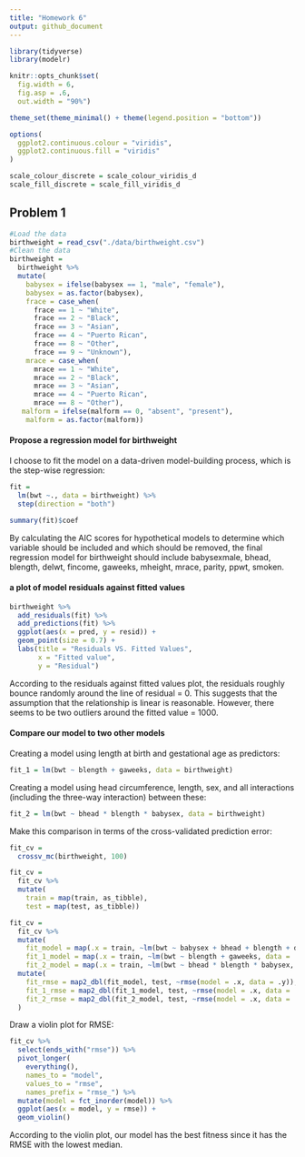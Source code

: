 ```yaml
---
title: "Homework 6"
output: github_document
---
```


```r
library(tidyverse)
library(modelr)

knitr::opts_chunk$set(
  fig.width = 6, 
  fig.asp = .6,
  out.width = "90%")

theme_set(theme_minimal() + theme(legend.position = "bottom"))

options(
  ggplot2.continuous.colour = "viridis",
  ggplot2.continuous.fill = "viridis"
)

scale_colour_discrete = scale_colour_viridis_d
scale_fill_discrete = scale_fill_viridis_d
```

## Problem 1
```r
#Load the data
birthweight = read_csv("./data/birthweight.csv") 
#Clean the data
birthweight =
  birthweight %>% 
  mutate(
    babysex = ifelse(babysex == 1, "male", "female"),
    babysex = as.factor(babysex),
    frace = case_when(
      frace == 1 ~ "White", 
      frace == 2 ~ "Black", 
      frace == 3 ~ "Asian",
      frace == 4 ~ "Puerto Rican",
      frace == 8 ~ "Other",
      frace == 9 ~ "Unknown"),
    mrace = case_when(
      mrace == 1 ~ "White", 
      mrace == 2 ~ "Black", 
      mrace == 3 ~ "Asian",
      mrace == 4 ~ "Puerto Rican",
      mrace == 8 ~ "Other"),
   malform = ifelse(malform == 0, "absent", "present"), 
    malform = as.factor(malform))
```

#### Propose a regression model for birthweight

I choose to fit the model on a data-driven model-building process, which is the step-wise regression:  

```r
fit = 
  lm(bwt ~., data = birthweight) %>% 
  step(direction = "both")
```

```r
summary(fit)$coef
```

By calculating the AIC scores for hypothetical models to determine which variable should be included and which should be removed, the final regression model for birthweight should include babysexmale, bhead, blength, delwt, fincome, gaweeks, mheight, mrace, parity, ppwt, smoken. 

#### a plot of model residuals against fitted values 
```r
birthweight %>% 
  add_residuals(fit) %>% 
  add_predictions(fit) %>% 
  ggplot(aes(x = pred, y = resid)) + 
  geom_point(size = 0.7) +
  labs(title = "Residuals VS. Fitted Values", 
       x = "Fitted value", 
       y = "Residual")
```

According to the residuals against fitted values plot, the residuals roughly bounce randomly around the line of residual = 0. This suggests that the assumption that the relationship is linear is reasonable. However, there seems to be two outliers around the fitted value = 1000. 

#### Compare our model to two other models 

Creating a model using length at birth and gestational age as predictors: 

```r
fit_1 = lm(bwt ~ blength + gaweeks, data = birthweight)
```

Creating a model using head circumference, length, sex, and all interactions (including the three-way interaction) between these: 

```r
fit_2 = lm(bwt ~ bhead * blength * babysex, data = birthweight)
```

Make this comparison in terms of the cross-validated prediction error: 

```r
fit_cv = 
  crossv_mc(birthweight, 100) 

fit_cv = 
  fit_cv %>% 
  mutate(
    train = map(train, as_tibble),
    test = map(test, as_tibble)) 

fit_cv = 
  fit_cv %>% 
  mutate(
    fit_model = map(.x = train, ~lm(bwt ~ babysex + bhead + blength + delwt + fincome + gaweeks + mheight + mrace + parity + ppwt + smoken, data = .x)),
    fit_1_model = map(.x = train, ~lm(bwt ~ blength + gaweeks, data = .x)),
    fit_2_model = map(.x = train, ~lm(bwt ~ bhead * blength * babysex, data = .x))) %>% 
  mutate(
    fit_rmse = map2_dbl(fit_model, test, ~rmse(model = .x, data = .y)),
    fit_1_rmse = map2_dbl(fit_1_model, test, ~rmse(model = .x, data = .y)),
    fit_2_rmse = map2_dbl(fit_2_model, test, ~rmse(model = .x, data = .y))
  )
```

Draw a violin plot for RMSE: 

```r
fit_cv %>% 
  select(ends_with("rmse")) %>% 
  pivot_longer(
    everything(),
    names_to = "model", 
    values_to = "rmse",
    names_prefix = "rmse_") %>% 
  mutate(model = fct_inorder(model)) %>% 
  ggplot(aes(x = model, y = rmse)) + 
  geom_violin()
```

According to the violin plot, our model has the best fitness since it has the RMSE with the lowest median. 


